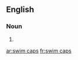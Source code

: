 ==English==

===Noun===
{{head|en|noun plural form}}

# {{plural of|swim cap|lang=en}}

[[ar:swim caps]]
[[fr:swim caps]]